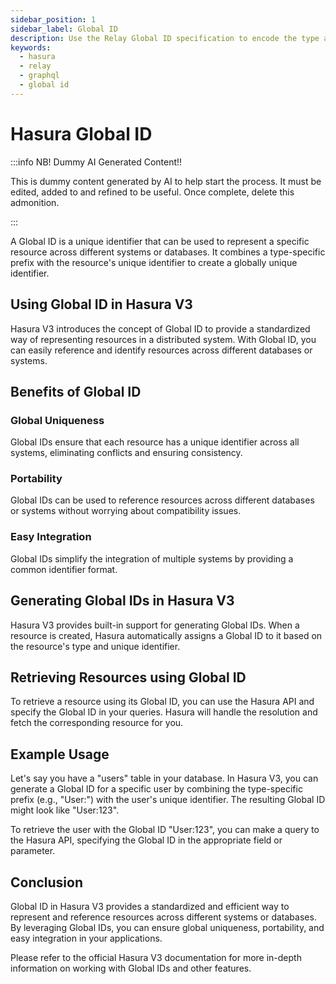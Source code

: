 ```yaml
---
sidebar_position: 1
sidebar_label: Global ID
description: Use the Relay Global ID specification to encode the type and ID of an object in a single string.
keywords:
  - hasura
  - relay
  - graphql
  - global id
---
```


# Hasura Global ID

:::info NB! Dummy AI Generated Content!!

This is dummy content generated by AI to help start the process. It must be edited, added to and refined to be useful.
Once complete, delete this admonition.

:::

A Global ID is a unique identifier that can be used to represent a specific resource across
different systems or databases. It combines a type-specific prefix with the resource's unique identifier to create a
globally unique identifier.

## Using Global ID in Hasura V3

Hasura V3 introduces the concept of Global ID to provide a standardized way of
representing resources in a distributed system. With Global ID, you can easily reference and identify resources across
different databases or systems.

## Benefits of Global ID

### Global Uniqueness

Global IDs ensure that each resource has a unique identifier across all systems, eliminating
conflicts and ensuring consistency.

### Portability

Global IDs can be used to reference resources across different
databases or systems without worrying about compatibility issues.

### Easy Integration

Global IDs simplify the integration of multiple systems by providing a common identifier format.

## Generating Global IDs in Hasura V3

Hasura V3 provides built-in support for generating Global IDs. When a resource is created, Hasura
automatically assigns a Global ID to it based on the resource's type and unique identifier.

## Retrieving Resources using Global ID

To retrieve a resource using its Global ID, you can use the Hasura API and specify the Global ID in your queries.
Hasura will handle the resolution and fetch the corresponding resource for you.

## Example Usage

Let's say you have a "users" table in your database. In Hasura V3, you can generate a Global ID for a
specific user by combining the type-specific prefix (e.g., "User:") with the user's unique identifier. The resulting
Global ID might look like "User:123".

To retrieve the user with the Global ID "User:123", you can make a query to the Hasura API, specifying the Global ID in
the appropriate field or parameter.

## Conclusion

Global ID in Hasura V3 provides a standardized and efficient way to represent and reference resources
across
different systems or databases. By leveraging Global IDs, you can ensure global uniqueness, portability, and easy
integration in your applications.

Please refer to the official Hasura V3 documentation for more in-depth information on working with Global IDs and other
features.
